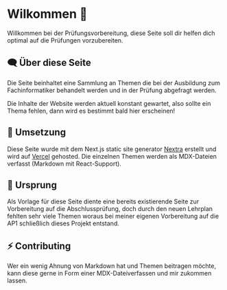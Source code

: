 # Wilkommen 👋

Willkommen bei der Prüfungsvorbereitung, diese Seite soll dir helfen dich optimal auf die Prüfungen vorzubereiten.

## 🗨 Über diese Seite

Die Seite beinhaltet eine Sammlung an Themen die bei der Ausbildung zum Fachinformatiker behandelt werden und in der Prüfung abgefragt werden.


<Callout type="info" emoji="ℹ">
  Die Inhalte der Website werden aktuell konstant gewartet, also sollte ein
  Thema fehlen, dann wird es bestimmt bald hier erscheinen!
</Callout>

## 🚀 Umsetzung

Diese Seite wurde mit dem Next.js static site generator [Nextra](https://nextra.site) erstellt und wird auf [Vercel](https://vercel.com) gehosted. Die einzelnen Themen werden als MDX-Dateien verfasst (Markdown mit React-Support).

## 🧠 Ursprung

Als Vorlage für diese Seite diente eine bereits existierende Seite zur Vorbereitung auf die Abschlussprüfung, doch durch den neuen Lehrplan fehlten sehr viele Themen woraus bei meiner eigenen Vorbereitung auf die AP1 schließlich dieses Projekt entstand.

## ⚡ Contributing

Wer ein wenig Ahnung von Markdown hat und Themen beitragen möchte, kann diese gerne in Form einer MDX-Dateiverfassen und mir zukommen lassen.
